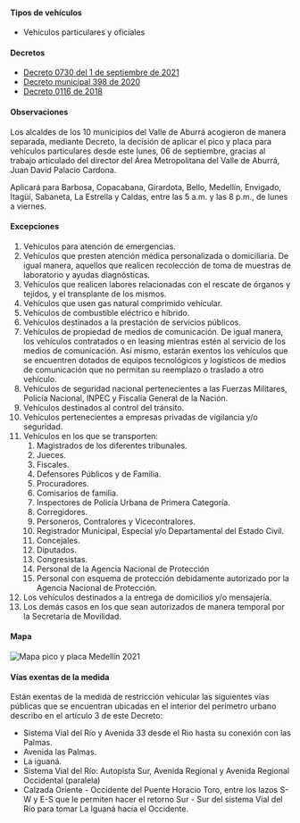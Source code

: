 #### Tipos de vehículos

- Vehículos particulares y oficiales

#### Decretos

- [Decreto 0730 del 1 de septiembre de 2021](/medellin/decreto-0730-del-1-de-septiembre-de-2021.pdf)
- [Decreto municipal 398 de 2020](https://normograma.info/medellin/normograma/docs/pdf/mjd_alcamed_0398_2020.pdf)
- [Decreto 0116 de 2018](https://www.medellin.gov.co/movilidad/jdownloads/Normas/Normatividad/Decretos%20Municipales/2018/decreto_0116_de_2018.pdf)

#### Observaciones

Los alcaldes de los 10 municipios del Valle de Aburrá acogieron de manera separada, mediante Decreto, la decisión de aplicar el pico y placa para vehículos particulares desde este lunes, 06 de septiembre, gracias al trabajo articulado del director del Área Metropolitana del Valle de Aburrá, Juan David Palacio Cardona.

Aplicará para <Link prefetch={false} href='/barbosa/motos'>Barbosa</Link>, <Link prefetch={false} href='/copacabana/motos'>Copacabana</Link>, <Link prefetch={false} href="/girardota/motos">Girardota</Link>, <Link prefetch={false} href='bello/motos'>Bello</Link>, Medellín, <Link prefetch={false} href="envigado/motos">Envigado</Link>, <Link prefetch={false} href="itagui/motos">Itagüí</Link>, <Link prefetch={false} href="sabaneta/motos">Sabaneta</Link>, <Link prefetch={false} href="la-estrella/motos">La Estrella</Link> y <Link prefetch={false} href="caldas/motos">Caldas</Link>, entre las 5 a.m. y las 8 p.m., de lunes a viernes.

<TweetEmbed id="1433929514300628995" />

#### Excepciones

1. Vehículos para atención de emergencias.
2. Vehículos que presten atención médica personalizada o domiciliaria. De igual manera, aquellos que realicen recolección de toma de muestras de laboratorio y ayudas diagnósticas.
3. Vehículos que realicen labores relacionadas con el rescate de órganos y tejidos, y el transplante de los mismos.
4. Vehículos que usen gas natural comprimido vehícular.
5. Vehículos de combustible eléctrico e híbrido.
6. Vehículos destinados a la prestación de servicios públicos.
7. Vehículos de propiedad de medios de comunicación. De igual manera, los vehículos contratados o en leasing mientras estén al servicio de los medios de comunicación. Así mismo, estarán exentos los vehículos que se encuentren dotados de equipos tecnológicos y logísticos de medios de comunicación que no permitan su reemplazo o traslado a otro vehículo.
8. Vehículos de seguridad nacional pertenecientes a las Fuerzas Militares, Policía Nacional, INPEC y Fiscalía General de la Nación.
9. Vehículos destinados al control del tránsito.
10. Vehículos pertenecientes a empresas privadas de vigilancia y/o seguridad.
11. Vehículos en los que se transporten:
    1. Magistrados de los diferentes tribunales.
    2. Jueces.
    3. Fiscales.
    4. Defensores Públicos y de Familia.
    5. Procuradores.
    6. Comisarios de familia.
    7. Inspectores de Policía Urbana de Primera Categoría.
    8. Corregidores.
    9. Personeros, Contralores y Vicecontralores.
    10. Registrador Municipal, Especial y/o Departamental del Estado Civil.
    11. Concejales.
    12. Diputados.
    13. Congresistas.
    14. Personal de la Agencia Nacional de Protección
    15. Personal con esquema de protección debidamente autorizado por la Agencia Nacional de Protección.
12. Los vehículos destinados a la entrega de domicilios y/o mensajería.
13. Los demás casos en los que sean autorizados de manera temporal por la Secretaría de Movilidad.

#### Mapa

<Image
  alt="Mapa pico y placa Medellín 2021"
  src="/medellin/mapa-pico-y-placa-medellin-2021.jpg"
  width={797}
  height={800}
/>

#### Vías exentas de la medida

Están exentas de la medida de restricción vehicular las siguientes vías públicas que se encuentran ubicadas en el interior del perímetro urbano describo en el artículo 3 de este Decreto:

- Sistema Vial del Río y Avenida 33 desde el Rio hasta su conexión con las Palmas.
- Avenida las Palmas.
- La iguaná.
- Sistema Vial del Río: Autopista Sur, Avenida Regional y Avenida Regional Occidental (paralela)
- Calzada Oriente - Occidente del Puente Horacio Toro, entre los lazos S-W y E-S que le permiten hacer el retorno Sur - Sur del sistema Vial del Río para tomar La Iguaná hacia el Occidente.

